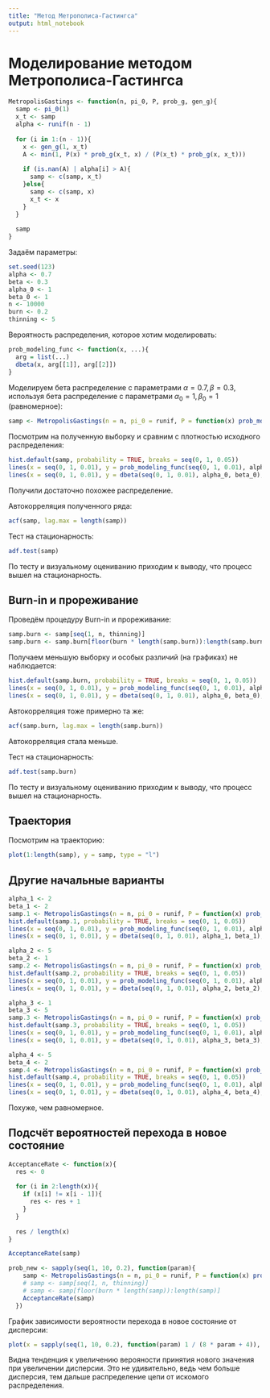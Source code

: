 ```yaml
---
title: "Метод Метрополиса-Гастингса"
output: html_notebook
---
```


# Моделирование методом Метрополиса-Гастингса

```r
MetropolisGastings <- function(n, pi_0, P, prob_g, gen_g){
  samp <- pi_0(1)
  x_t <- samp
  alpha <- runif(n - 1)
  
  for (i in 1:(n - 1)){
    x <- gen_g(1, x_t)
    A <- min(1, P(x) * prob_g(x_t, x) / (P(x_t) * prob_g(x, x_t)))
    
    if (is.nan(A) | alpha[i] > A){
      samp <- c(samp, x_t)
    }else{
      samp <- c(samp, x)
      x_t <- x
    }
  }
  
  samp
}
```

Задаём параметры:

```r
set.seed(123)
alpha <- 0.7
beta <- 0.3
alpha_0 <- 1
beta_0 <- 1
n <- 10000
burn <- 0.2
thinning <- 5
```

Вероятность распределения, которое хотим моделировать:

```r
prob_modeling_func <- function(x, ...){
  arg = list(...)
  dbeta(x, arg[[1]], arg[[2]])
}
```

Моделируем бета распределение с параметрами $\alpha = 0.7, \beta = 0.3$, используя бета распределение с параметрами $\alpha _0 = 1, \beta _0 = 1$ (равномерное):

```r
samp <- MetropolisGastings(n = n, pi_0 = runif, P = function(x) prob_modeling_func(x, alpha, beta), prob_g = function(x, y) dbeta(x, alpha_0, beta_0), gen_g = function(n, x) rbeta(n, alpha_0, beta_0))
```

Посмотрим на полученную выборку и сравним с плотностью исходного распределения:

```r
hist.default(samp, probability = TRUE, breaks = seq(0, 1, 0.05))
lines(x = seq(0, 1, 0.01), y = prob_modeling_func(seq(0, 1, 0.01), alpha, beta))
lines(x = seq(0, 1, 0.01), y = dbeta(seq(0, 1, 0.01), alpha_0, beta_0), col = "blue")
```

Получили достаточно похожее распределение.

Автокорреляция полученного ряда:

```r
acf(samp, lag.max = length(samp))
```

Тест на стационарность:

```r
adf.test(samp)
```

По тесту и визуальному оцениванию приходим к выводу, что процесс вышел на стационарность.

## Burn-in и прореживание

Проведём процедуру Burn-in и прореживание:

```r
samp.burn <- samp[seq(1, n, thinning)]
samp.burn <- samp.burn[floor(burn * length(samp.burn)):length(samp.burn)]
```

Получаем меньшую выборку и особых различий (на графиках) не наблюдается:

```r
hist.default(samp.burn, probability = TRUE, breaks = seq(0, 1, 0.05))
lines(x = seq(0, 1, 0.01), y = prob_modeling_func(seq(0, 1, 0.01), alpha, beta))
lines(x = seq(0, 1, 0.01), y = dbeta(seq(0, 1, 0.01), alpha_0, beta_0), col = "blue")
```

Автокорреляция тоже примерно та же:

```r
acf(samp.burn, lag.max = length(samp.burn))
```

Автокорреляция стала меньше.

Тест на стационарность:

```r
adf.test(samp.burn)
```

По тесту и визуальному оцениванию приходим к выводу, что процесс вышел на стационарность.

## Траектория

Посмотрим на траекторию:

```r
plot(1:length(samp), y = samp, type = "l")
```

## Другие начальные варианты

```r
alpha_1 <- 2
beta_1 <- 2
samp.1 <- MetropolisGastings(n = n, pi_0 = runif, P = function(x) prob_modeling_func(x, alpha, beta), prob_g = function(x, y) dbeta(x, alpha_1, beta_1), gen_g = function(n, x) rbeta(n, alpha_1, beta_1))
hist.default(samp.1, probability = TRUE, breaks = seq(0, 1, 0.05))
lines(x = seq(0, 1, 0.01), y = prob_modeling_func(seq(0, 1, 0.01), alpha, beta))
lines(x = seq(0, 1, 0.01), y = dbeta(seq(0, 1, 0.01), alpha_1, beta_1), col = "blue")
```

```r
alpha_2 <- 5
beta_2 <- 1
samp.2 <- MetropolisGastings(n = n, pi_0 = runif, P = function(x) prob_modeling_func(x, alpha, beta), prob_g = function(x, y) dbeta(x, alpha_2, beta_2), gen_g = function(n, x) rbeta(n, alpha_2, beta_2))
hist.default(samp.2, probability = TRUE, breaks = seq(0, 1, 0.05))
lines(x = seq(0, 1, 0.01), y = prob_modeling_func(seq(0, 1, 0.01), alpha, beta))
lines(x = seq(0, 1, 0.01), y = dbeta(seq(0, 1, 0.01), alpha_2, beta_2), col = "blue")
```

```r
alpha_3 <- 1
beta_3 <- 5
samp.3 <- MetropolisGastings(n = n, pi_0 = runif, P = function(x) prob_modeling_func(x, alpha, beta), prob_g = function(x, y) dbeta(x, alpha_3, beta_3), gen_g = function(n, x) rbeta(n, alpha_3, beta_3))
hist.default(samp.3, probability = TRUE, breaks = seq(0, 1, 0.05))
lines(x = seq(0, 1, 0.01), y = prob_modeling_func(seq(0, 1, 0.01), alpha, beta))
lines(x = seq(0, 1, 0.01), y = dbeta(seq(0, 1, 0.01), alpha_3, beta_3), col = "blue")
```

```r
alpha_4 <- 5
beta_4 <- 2
samp.4 <- MetropolisGastings(n = n, pi_0 = runif, P = function(x) prob_modeling_func(x, alpha, beta), prob_g = function(x, y) dbeta(x, alpha_4, beta_4), gen_g = function(n, x) rbeta(n, alpha_4, beta_4))
hist.default(samp.4, probability = TRUE, breaks = seq(0, 1, 0.05))
lines(x = seq(0, 1, 0.01), y = prob_modeling_func(seq(0, 1, 0.01), alpha, beta))
lines(x = seq(0, 1, 0.01), y = dbeta(seq(0, 1, 0.01), alpha_4, beta_4), col = "blue")
```

Похуже, чем равномерное.

## Подсчёт вероятностей перехода в новое состояние

```r
AcceptanceRate <- function(x){
  res <- 0
  
  for (i in 2:length(x)){
    if (x[i] != x[i - 1]){
      res <- res + 1
    }
  }
  
  res / length(x)
}
```

```r
AcceptanceRate(samp)
```

```r
prob_new <- sapply(seq(1, 10, 0.2), function(param){
    samp <- MetropolisGastings(n = n, pi_0 = runif, P = function(x) prob_modeling_func(x, alpha, beta), prob_g = function(x, y) dbeta(x, param, param), gen_g = function(n, x) rbeta(n, param, param))
    # samp <- samp[seq(1, n, thinning)]
    # samp <- samp[floor(burn * length(samp)):length(samp)]
    AcceptanceRate(samp)
  })
```

График зависимости вероятности перехода в новое состояние от дисперсии:

```r
plot(x = sapply(seq(1, 10, 0.2), function(param) 1 / (8 * param + 4)), prob_new)
```

Видна тенденция к увеличению верояности принятия нового значения при увеличении дисперсии. Это не удивительно, ведь чем больше дисперсия, тем дальше распределение цепи от искомого распределения.
